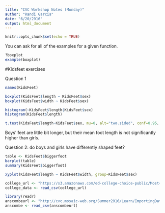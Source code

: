 ```yaml
---
title: "CVC Workshop Notes (Monday)"
author: "Randi Garcia"
date: "6/20/2016"
output: html_document
---
```


```r
knitr::opts_chunk$set(echo = TRUE)
```


You can ask for all of the examples for a given function. 
```r
?boxplot
example(boxplot)
```

#Kidsfeet exercises

Question 1
```r
names(KidsFeet)

boxplot(KidsFeet$length ~ KidsFeet$sex)
boxplot(KidsFeet$width ~ KidsFeet$sex)

histogram(~KidsFeet$length|KidsFeet$sex)
histogram(KidsFeet$length)

t.test(KidsFeet$length~KidsFeet$sex, mu=0, alt="two.sided", conf=0.95, var.eq=F, paired=F)
```

Boys' feet are  little bit longer, but their mean foot length is not significantly higher than girls. 


Question 2: do boys and girls have differently shaped feet?
```r
table <- KidsFeet$biggerfoot
barplot(table)
summary(KidsFeet$biggerfoot)

xyplot(KidsFeet$length ~ KidsFeet$width, group=KidsFeet$sex)
```



```r
college_url <- "https://s3.amazonaws.com/ed-college-choice-public/Most+Recent+Cohorts+(All+Data+Elements).csv"
college_data <- read_csv(college_url)

library(readr)
anscombeurl <- "http://cvc.mosaic-web.org/Summer2016/Learn/ImportingData/Anscombe.csv"
anscombe <- read_csv(anscombeurl)



```

